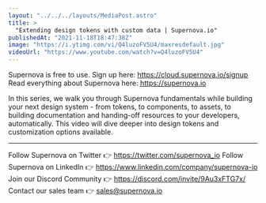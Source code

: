 ```yaml
---
layout: "../../../layouts/MediaPost.astro"
title: >
  "Extending design tokens with custom data | Supernova.io"
publishedAt: "2021-11-18T18:47:38Z"
image: "https://i.ytimg.com/vi/Q4luzoFV5U4/maxresdefault.jpg"
videoUrl: "https://www.youtube.com/watch?v=Q4luzoFV5U4"
---
```


Supernova is free to use. Sign up here: https://cloud.supernova.io/signup
Read everything about Supernova here: https://supernova.io

In this series, we walk you through Supernova fundamentals while building your next design system - from tokens, to components, to assets, to building documentation and handing-off resources to your developers, automatically. This video will dive deeper into design tokens and customization options available.

---

Follow Supernova on Twitter 👉 https://twitter.com/supernova_io
Follow Supernova on LinkedIn 👉 https://www.linkedin.com/company/supernova-io
Join our Discord Community 👉 https://discord.com/invite/9Au3xFTG7x/
Contact our sales team 👉 sales@supernova.io
